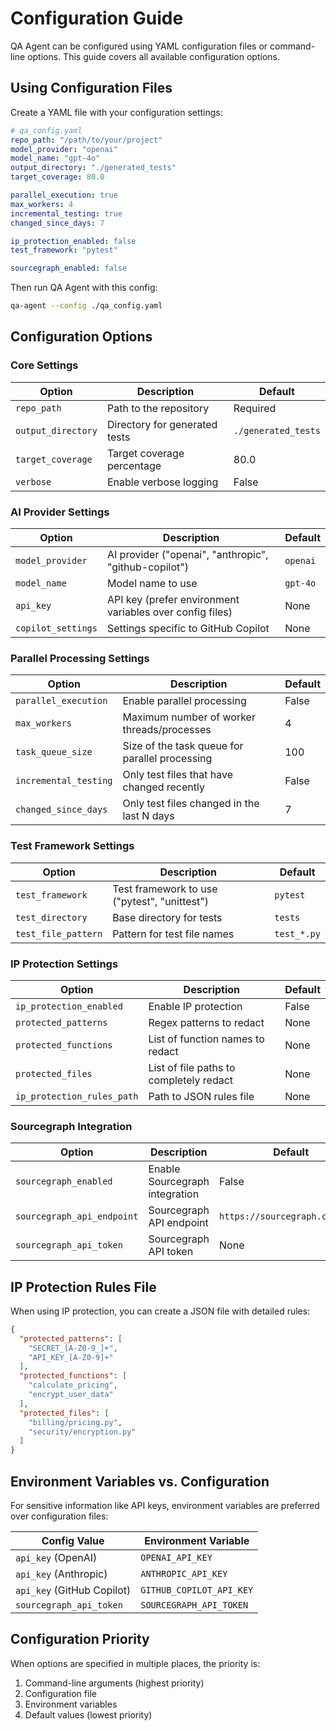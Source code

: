 # Configuration Guide

QA Agent can be configured using YAML configuration files or command-line options. This guide covers all available configuration options.

## Using Configuration Files

Create a YAML file with your configuration settings:

```yaml
# qa_config.yaml
repo_path: "/path/to/your/project"
model_provider: "openai"
model_name: "gpt-4o"
output_directory: "./generated_tests"
target_coverage: 80.0

parallel_execution: true
max_workers: 4
incremental_testing: true
changed_since_days: 7

ip_protection_enabled: false
test_framework: "pytest"

sourcegraph_enabled: false
```

Then run QA Agent with this config:

```bash
qa-agent --config ./qa_config.yaml
```

## Configuration Options

### Core Settings

| Option | Description | Default |
| ------ | ----------- | ------- |
| `repo_path` | Path to the repository | Required |
| `output_directory` | Directory for generated tests | `./generated_tests` |
| `target_coverage` | Target coverage percentage | 80.0 |
| `verbose` | Enable verbose logging | False |

### AI Provider Settings

| Option | Description | Default |
| ------ | ----------- | ------- |
| `model_provider` | AI provider ("openai", "anthropic", "github-copilot") | `openai` |
| `model_name` | Model name to use | `gpt-4o` |
| `api_key` | API key (prefer environment variables over config files) | None |
| `copilot_settings` | Settings specific to GitHub Copilot | None |

### Parallel Processing Settings

| Option | Description | Default |
| ------ | ----------- | ------- |
| `parallel_execution` | Enable parallel processing | False |
| `max_workers` | Maximum number of worker threads/processes | 4 |
| `task_queue_size` | Size of the task queue for parallel processing | 100 |
| `incremental_testing` | Only test files that have changed recently | False |
| `changed_since_days` | Only test files changed in the last N days | 7 |

### Test Framework Settings

| Option | Description | Default |
| ------ | ----------- | ------- |
| `test_framework` | Test framework to use ("pytest", "unittest") | `pytest` |
| `test_directory` | Base directory for tests | `tests` |
| `test_file_pattern` | Pattern for test file names | `test_*.py` |

### IP Protection Settings

| Option | Description | Default |
| ------ | ----------- | ------- |
| `ip_protection_enabled` | Enable IP protection | False |
| `protected_patterns` | Regex patterns to redact | None |
| `protected_functions` | List of function names to redact | None |
| `protected_files` | List of file paths to completely redact | None |
| `ip_protection_rules_path` | Path to JSON rules file | None |

### Sourcegraph Integration

| Option | Description | Default |
| ------ | ----------- | ------- |
| `sourcegraph_enabled` | Enable Sourcegraph integration | False |
| `sourcegraph_api_endpoint` | Sourcegraph API endpoint | `https://sourcegraph.com/.api` |
| `sourcegraph_api_token` | Sourcegraph API token | None |

## IP Protection Rules File

When using IP protection, you can create a JSON file with detailed rules:

```json
{
  "protected_patterns": [
    "SECRET_[A-Z0-9_]+",
    "API_KEY_[A-Z0-9]+"
  ],
  "protected_functions": [
    "calculate_pricing",
    "encrypt_user_data"
  ],
  "protected_files": [
    "billing/pricing.py",
    "security/encryption.py"
  ]
}
```

## Environment Variables vs. Configuration

For sensitive information like API keys, environment variables are preferred over configuration files:

| Config Value | Environment Variable |
| ------------ | -------------------- |
| `api_key` (OpenAI) | `OPENAI_API_KEY` |
| `api_key` (Anthropic) | `ANTHROPIC_API_KEY` |
| `api_key` (GitHub Copilot) | `GITHUB_COPILOT_API_KEY` |
| `sourcegraph_api_token` | `SOURCEGRAPH_API_TOKEN` |

## Configuration Priority

When options are specified in multiple places, the priority is:
1. Command-line arguments (highest priority)
2. Configuration file
3. Environment variables
4. Default values (lowest priority)